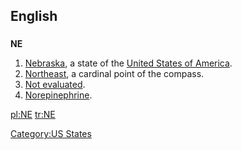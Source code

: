 {{see|Appendix:Variations of "ne"}}

==English==

==={{abbreviation}}===
'''NE'''

# [[Nebraska]], a state of the [[United States of America]].
# [[northeast|Northeast]], a cardinal point of the compass.
# [[not|Not evaluated]].
# [[norepinephrine|Norepinephrine]].

[[Category:US States]]

[[pl:NE]]
[[tr:NE]]